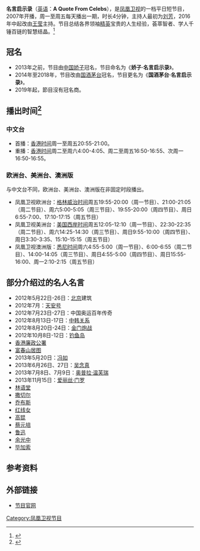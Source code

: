 {{refimprove|time=2014-07-09T02:04:07+00:00}}
{{In-progress_tvshow|名言启示录}}
{{电视节目信息框
| 名称      = 名言启示录
| 英文名称  = A Quote From Celebs
| 图片      = [[File:名言启示录.jpg|300px]]
| 图说      = 2014年起的片头
| 类型      = [[文化|文化]]
| 原创      = [[凤凰卫视|凤凰卫视]]
| 主持      = [[王莹_(主持人)|王莹]]
| 国家      = {{HK}}
| 语言      = [[普通话|普通话]]
| 字幕      = [[繁体中文|繁体中文]]
| 标语      = 
| 集数      = 1940（截至2014年7月11日）
| 每集长度  = 4分钟
| 制作公司  = [[凤凰卫视|凤凰卫视]]
| 电视网    = [[凤凰卫视中文台|凤凰卫视中文台]]、欧洲台、美洲台、澳洲版
| 图像制式  = [[SDTV|SDTV]]、[[HDTV|HDTV]]（2014年起高标清同步广播）
| 播出国家  = {{HK}}
| 开始      = 2007年
| 结束      = 至今
| 前作      = 
| 官方网站  = http://phtv.ifeng.com/program/myqsl/
}}
{{UTC+8}}
'''名言启示录'''（[[英语|英语]]：'''A Quote From Celebs'''），是[[凤凰卫视|凤凰卫视]]的一档平日短节目，2007年开播，周一至周五每天播出一期，时长4分钟，主持人最初为[[刘芳_(主持人)|刘芳]]，2016年中起改由[[王莹_(主持人)|王莹]]主持。节目总结各界领袖[[精英|精英]]宝贵的人生经验，荟萃智者、学人千锤百链的智慧结晶。<ref>{{Cite web |url=http://v.ifeng.com/vlist/tv/myqsl/all/0/1/detail.shtml |title=节目介绍 |accessdate=2014-07-09 |archive-date=2017-06-03 |archive-url=https://web.archive.org/web/20170603073333/http://v.ifeng.com/vlist/tv/myqsl/all/0/1/detail.shtml |dead-url=no }}</ref>

==冠名==
*2013年之前，节目由[[中国娇子|中国娇子]]冠名，节目命名为《'''娇子·名言启示录'''》。
*2014年至2018年，节目改由[[茅台酒|国酒茅台]]冠名，节目更名为《'''国酒茅台·名言启示录'''》。
*2019年起，節目沒有冠名商。

==播出时间<ref>{{Cite web |url=http://phtv.ifeng.com/epg/ |title=节目单 |accessdate=2014-07-09 |archive-date=2013-07-14 |archive-url=https://web.archive.org/web/20130714052031/http://phtv.ifeng.com/epg/ |dead-url=no }}</ref>==
===中文台===
*首播：[[香港时间|香港时间]]周一至周五20:55-21:00。
*重播：[[香港时间|香港时间]]周二至周六4:00-4:05、周二至周五16:50-16:55、次周一16:50-16:55。
===欧洲台、美洲台、澳洲版===
与中文台不同，欧洲台、美洲台、澳洲版在非固定时段播出。
*凤凰卫视欧洲台：[[格林威治时间|格林威治时间]]周五19:55-20:00（周一节目）、21:00-21:05（周二节目）、周六5:00-5:05（周三节目）、19:55-20:00（周四节目）、周日6:55-7:00、17:10-17:15（周五节目）
*凤凰卫视美洲台：[[美国西岸时间|美国西岸时间]]周五12:05-12:10（周一节目）、22:30-22:35（周二节目）、周六14:25-14:30（周三节目）、周日9:55-10:00（周四节目）、周日3:30-3:35、15:10-15:15（周五节目）
*凤凰卫视澳洲版：[[悉尼时间|悉尼时间]]周六4:55-5:00（周一节目）、6:00-6:55（周二节目）、14:00-14:05（周三节目）、周日4:55-5:00（周四节目）、周日15:55-16:00、周一2:10-2:15（周五节目）

==部分介绍过的名人名言==
*2012年5月22日-26日：[[北京|北京]]建筑
*2012年7月：[[天安号|天安号]]
*2012年7月23日-27日：中国奥运百年传奇
*2012年8月13日-17日：[[中韩关系|中韩关系]]
*2012年8月20日-24日：[[金门炮战|金门炮战]]
*2012年10月8日-12日：[[钓鱼岛|钓鱼岛]]
*[[香港廉政公署|香港廉政公署]]
*[[富春山居图|富春山居图]]
*2013年5月20日：[[冯如|冯如]]
*2013年6月26日、27日：[[吴念真|吴念真]]
*2013年7月8日、7月9日：[[奥普拉·温芙瑞|奥普拉·温芙瑞]]
*2013年11月15日：[[爱丽丝·门罗|爱丽丝·门罗]]
*[[林语堂|林语堂]]
*[[撒切尔|撒切尔]]
*[[乔布斯|乔布斯]]
*[[红线女|红线女]]
*[[高锟|高锟]]
*[[蔡元培|蔡元培]]
*[[鲁迅|鲁迅]]
*[[余光中|余光中]]
*[[毕加索|毕加索]]

==参考资料==
{{reflist}}
==外部链接==
*[http://phtv.ifeng.com/program/myqsl/ 节目官网]{{Wayback|url=http://phtv.ifeng.com/program/myqsl/ |date=20181018101637 }}
[[Category:凤凰卫视节目|Category:凤凰卫视节目]]